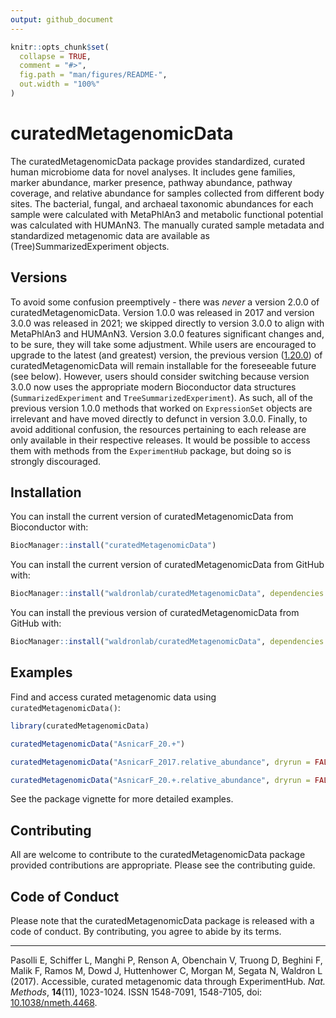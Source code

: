 ```yaml
---
output: github_document
---
```


<!-- README.md is generated from README.Rmd. Please edit that file -->

```r
knitr::opts_chunk$set(
  collapse = TRUE,
  comment = "#>",
  fig.path = "man/figures/README-",
  out.width = "100%"
)
```

# curatedMetagenomicData

<!-- badges: start -->
<!-- badges: end -->

The curatedMetagenomicData package provides standardized, curated human microbiome data for novel analyses. It includes gene families, marker abundance, marker presence, pathway abundance, pathway coverage, and relative abundance for samples collected from different body sites. The bacterial, fungal, and archaeal taxonomic abundances for each sample were calculated with MetaPhlAn3 and metabolic functional potential was calculated with HUMAnN3. The manually curated sample metadata and standardized metagenomic data are available as (Tree)SummarizedExperiment objects.

## Versions

To avoid some confusion preemptively - there was *never* a version 2.0.0 of curatedMetagenomicData. Version 1.0.0 was released in 2017 and version 3.0.0 was released in 2021; we skipped directly to version 3.0.0 to align with MetaPhlAn3 and HUMAnN3. Version 3.0.0 features significant changes and, to be sure, they will take some adjustment. While users are encouraged to upgrade to the latest (and greatest) version, the previous version ([1.20.0](https://github.com/waldronlab/curatedMetagenomicData/releases/tag/v1.20.0)) of curatedMetagenomicData will remain installable for the foreseeable future (see below). However, users should consider switching because version 3.0.0 now uses the appropriate modern Bioconductor data structures (`SummarizedExperiment` and `TreeSummarizedExperiment`). As such, all of the previous version 1.0.0 methods that worked on `ExpressionSet` objects are irrelevant and have moved directly to defunct in version 3.0.0. Finally, to avoid additional confusion, the resources pertaining to each release are only available in their respective releases. It would be possible to access them with methods from the `ExperimentHub` package, but doing so is strongly discouraged.

## Installation

You can install the current version of curatedMetagenomicData from Bioconductor with:

```r
BiocManager::install("curatedMetagenomicData")
```

You can install the current version of curatedMetagenomicData from GitHub with:

```r
BiocManager::install("waldronlab/curatedMetagenomicData", dependencies = TRUE, build_vignettes = TRUE)
```

You can install the previous version of curatedMetagenomicData from GitHub with:

```r
BiocManager::install("waldronlab/curatedMetagenomicData", dependencies = TRUE, build_vignettes = TRUE, ref = "v1.20.0")
```

## Examples

Find and access curated metagenomic data using `curatedMetagenomicData()`:

```r
library(curatedMetagenomicData)
```

```r
curatedMetagenomicData("AsnicarF_20.+")
```

```r
curatedMetagenomicData("AsnicarF_2017.relative_abundance", dryrun = FALSE)
```

```r
curatedMetagenomicData("AsnicarF_20.+.relative_abundance", dryrun = FALSE, counts = TRUE)
```

See the package vignette for more detailed examples.

## Contributing

All are welcome to contribute to the curatedMetagenomicData package provided contributions are appropriate. Please see the contributing guide.

## Code of Conduct
  
Please note that the curatedMetagenomicData package is released with a code of conduct. By contributing, you agree to abide by its terms.

---

Pasolli E, Schiffer L, Manghi P, Renson A, Obenchain V, Truong D, Beghini F, Malik F, Ramos M, Dowd J, Huttenhower C, Morgan M, Segata N, Waldron L (2017). Accessible, curated metagenomic data through ExperimentHub. *Nat. Methods*, **14**(11), 1023-1024. ISSN 1548-7091, 1548-7105, doi: [10.1038/nmeth.4468](https://doi.org/10.1038/nmeth.4468).
